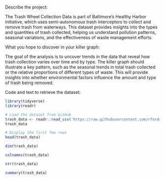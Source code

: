 Describe the project:

The Trash Wheel Collection Data is part of Baltimore’s Healthy Harbor initiative, which uses semi-autonomous trash interceptors to collect and remove trash from waterways. This dataset provides insights into the types and quantities of trash collected, helping us understand pollution patterns, seasonal variations, and the effectiveness of waste management efforts.

What you hope to discover in your killer graph:

The goal of the analysis is to uncover trends in the data that reveal how trash collection varies over time and by type. The killer graph should illustrate a key pattern, such as the seasonal trends in total trash collected or the relative proportions of different types of waste. This will provide insights into whether environmental factors influence the amount and type of trash being removed.

Code and text to retrieve the dataset:

```r
library(tidyverse)
library(readr)
```

```r
# Load the dataset from GitHub
trash_data <- readr::read_csv('https://raw.githubusercontent.com/rfordatascience/tidytuesday/main/data/2024/2024-03-05/trashwheel.csv')
trash_data
```

```r
# Display the first few rows
head(trash_data)
```

```r
dim(trash_data)

colnames(trash_data)

str(trash_data)

summary(trash_data)
```